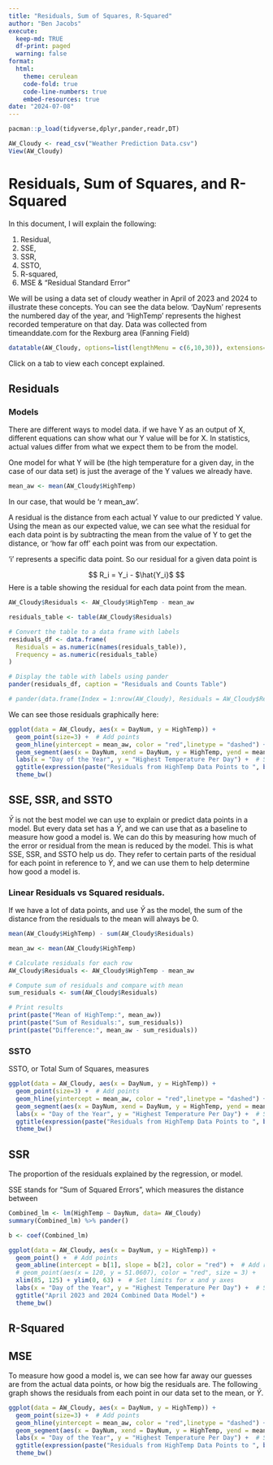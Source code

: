 ```yaml
---
title: "Residuals, Sum of Squares, R-Squared"
author: "Ben Jacobs"
execute:
  keep-md: TRUE
  df-print: paged
  warning: false
format:
  html:
    theme: cerulean
    code-fold: true
    code-line-numbers: true
    embed-resources: true
date: "2024-07-08"
---
```


```r
pacman::p_load(tidyverse,dplyr,pander,readr,DT)
```

```r
AW_Cloudy <- read_csv("Weather Prediction Data.csv")
View(AW_Cloudy)
```
# Residuals, Sum of Squares, and R-Squared {.tabset}

In this document, I will explain the following: 

1. Residual,
2. SSE,
3. SSR,
4. SSTO, 
5. R-squared,
6. MSE & "Residual Standard Error"

We will be using a data set of cloudy weather in April of 2023 and 2024 to illustrate these concepts. You can see the data below. 'DayNum' represents the numbered day of the year, and 'HighTemp' represents the highest recorded temperature on that day. Data was collected from timeanddate.com for the Rexburg area (Fanning Field)

```r
datatable(AW_Cloudy, options=list(lengthMenu = c(6,10,30)), extensions="Responsive")
```


Click on a tab to view each concept explained.

## Residuals

### Models

There are different ways to model data. if we have Y as an output of X, different equations can show what our Y value will be for X. In statistics, actual values differ from what we expect them to be from the model.

One model for what Y will be (the high temperature for a given day, in the case of our data set) is just the average of the Y values we already have.

```r
mean_aw <- mean(AW_Cloudy$HighTemp)
```

In our case, that would be 'r mean_aw'.

A residual is the distance from each actual Y value to our predicted Y value. Using the mean as our expected value, we can see what the residual for each data point is by subtracting the mean from the value of Y to get the distance, or 'how far off' each point was from our expectation. 

'i' represents a specific data point. So our residual for a given data point is

$$
R_i = Y_i - $\hat{Y_i}$
$$
Here is a table showing the residual for each data point from the mean.

```r
AW_Cloudy$Residuals <- AW_Cloudy$HighTemp - mean_aw

residuals_table <- table(AW_Cloudy$Residuals)

# Convert the table to a data frame with labels
residuals_df <- data.frame(
  Residuals = as.numeric(names(residuals_table)),
  Frequency = as.numeric(residuals_table)
)

# Display the table with labels using pander
pander(residuals_df, caption = "Residuals and Counts Table")

# pander(data.frame(Index = 1:nrow(AW_Cloudy), Residuals = AW_Cloudy$Residuals))

```

We can see those residuals graphically here:

```r
ggplot(data = AW_Cloudy, aes(x = DayNum, y = HighTemp)) +
  geom_point(size=3) +  # Add points
  geom_hline(yintercept = mean_aw, color = "red",linetype = "dashed") +  # Add horizontal line at mean
  geom_segment(aes(x = DayNum, xend = DayNum, y = HighTemp, yend = mean_aw), color = "skyblue") +  # Add lines to mean  xlim(85, 125) + ylim(0, 63) +  # Set limits for x and y axes
  labs(x = "Day of the Year", y = "Highest Temperature Per Day") +  # Set axis labels
  ggtitle(expression(paste("Residuals from HighTemp Data Points to ", bar(Y)))) +  # Add title with mean
  theme_bw()
```


## SSE, SSR, and SSTO

$\bar{Y}$ is not the best model we can use to explain or predict data points in a model. But every data set has a $\bar{Y}$, and we can use that as a baseline to measure how good a model is. We can do this by measuring how much of the error or residual from the mean is reduced by the model. This is what SSE, SSR, and SSTO help us do. They refer to certain parts of the residual for each point in reference to $\bar{Y}$, and we can use them to help determine how good a model is.

### Linear Residuals vs Squared residuals.

If we have a lot of data points, and use $\bar{Y}$ as the model, the sum of the distance from the residuals to the mean will always be 0.

```r
mean(AW_Cloudy$HighTemp) - sum(AW_Cloudy$Residuals)

mean_aw <- mean(AW_Cloudy$HighTemp)

# Calculate residuals for each row
AW_Cloudy$Residuals <- AW_Cloudy$HighTemp - mean_aw

# Compute sum of residuals and compare with mean
sum_residuals <- sum(AW_Cloudy$Residuals)

# Print results
print(paste("Mean of HighTemp:", mean_aw))
print(paste("Sum of Residuals:", sum_residuals))
print(paste("Difference:", mean_aw - sum_residuals))
```





### SSTO

SSTO, or Total Sum of Squares, measures

```r
ggplot(data = AW_Cloudy, aes(x = DayNum, y = HighTemp)) +
  geom_point(size=3) +  # Add points
  geom_hline(yintercept = mean_aw, color = "red",linetype = "dashed") +  # Add horizontal line at mean
  geom_segment(aes(x = DayNum, xend = DayNum, y = HighTemp, yend = mean_aw), color = "skyblue") +  # Add lines to mean  xlim(85, 125) + ylim(0, 63) +  # Set limits for x and y axes
  labs(x = "Day of the Year", y = "Highest Temperature Per Day") +  # Set axis labels
  ggtitle(expression(paste("Residuals from HighTemp Data Points to ", bar(Y)))) +  # Add title with mean
  theme_bw()
```
## SSR

The proportion of the residuals explained by the regression, or model.



SSE stands for "Sum of Squared Errors", which measures the distance between 


```r
Combined_lm <- lm(HighTemp ~ DayNum, data= AW_Cloudy)
summary(Combined_lm) %>% pander()

b <- coef(Combined_lm)

ggplot(data = AW_Cloudy, aes(x = DayNum, y = HighTemp)) +
  geom_point() +  # Add points
  geom_abline(intercept = b[1], slope = b[2], color = "red") +  # Add regression line
  # geom_point(aes(x = 120, y = 51.0607), color = "red", size = 3) +
  xlim(85, 125) + ylim(0, 63) +  # Set limits for x and y axes
  labs(x = "Day of the Year", y = "Highest Temperature Per Day") +  # Set axis labels
  ggtitle("April 2023 and 2024 Combined Data Model") +
  theme_bw()
```

## R-Squared


## MSE

To measure how good a model is, we can see how far away our guesses are from the actual data points, or how big the residuals are. The following graph shows the residuals from each point in our data set to the mean, or $\bar{Y}$.

```r
ggplot(data = AW_Cloudy, aes(x = DayNum, y = HighTemp)) +
  geom_point(size=3) +  # Add points
  geom_hline(yintercept = mean_aw, color = "red",linetype = "dashed") +  # Add horizontal line at mean
  geom_segment(aes(x = DayNum, xend = DayNum, y = HighTemp, yend = mean_aw), color = "skyblue") +  # Add lines to mean  xlim(85, 125) + ylim(0, 63) +  # Set limits for x and y axes
  labs(x = "Day of the Year", y = "Highest Temperature Per Day") +  # Set axis labels
  ggtitle(expression(paste("Residuals from HighTemp Data Points to ", bar(Y)))) +  # Add title with mean
  theme_bw()
```


